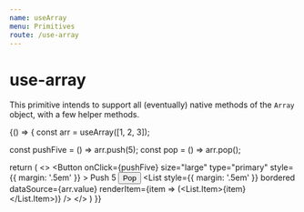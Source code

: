 ```yaml
---
name: useArray
menu: Primitives
route: /use-array
---
```





# use-array

This primitive intends to support all (eventually) native methods of the `Array` object, with a few helper methods.

<Playground>
{() => {
  const arr = useArray([1, 2, 3]);

  const pushFive = () => arr.push(5);
  const pop = () => arr.pop();

  return (
        <>
            <Button
                onClick={pushFive}
                size="large"
                type="primary"
                style={{ margin: '.5em' }}
            >
                Push 5
            </Button>
            <Button
                onClick={pop}
                size="large"
                type="primary"
            >
                Pop
            </Button>
            <List
                style={{ margin: '.5em' }}
                bordered
                dataSource={arr.value}
                renderItem={item => (<List.Item>{item}</List.Item>)}
            />
        </>
  )
}}
</Playground>
